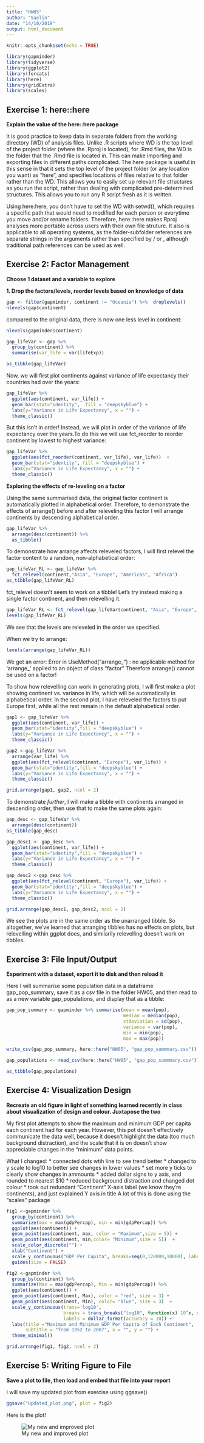 ```yaml
---
title: "HW05"
author: "Saelin"
date: "14/10/2019"  
output: html_document
---
```

  
```r
knitr::opts_chunk$set(echo = TRUE)
```

```r
library(gapminder)
library(tidyverse)
library(ggplot2)
library(forcats)
library(here)
library(gridExtra)
library(scales)
```

## Exercise 1: here::here 
**Explain the value of the here::here package**

It is good practice to keep data in separate folders from the working directory (WD) of analysis files. Unlike .R scripts where WD is the top level of the project folder (where the .Rproj is located), for .Rmd files, the WD is the folder that the .Rmd file is located in. This can make importing and exporting files in different paths complicated. The here package is useful in this sense in that it sets the top level of the project folder (or any location you want) as “here”, and specifies locations of files relative to that folder rather than the WD. This allows you to easily set up relevant file structures as you run the script, rather than dealing with complicated pre-determined structures. This allows you to run any R script fresh as it is written. 

Using here:here, you don’t have to set the WD with setwd(), which requires a specific path that would need to modified for each person or everytime you move and/or rename folders. Therefore, here::here makes Rproj analyses more portable across users with their own file struture.  It also is applicable to all operating systems, as the folder-subfolder references are separate strings in the arguments rather than specified by / or \, although traditional path references can be used as well. 


## Exercise 2: Factor Management
**Choose 1 dataset and a variable to explore**

**1. Drop the factors/levels, reorder levels based on knowledge of data**

```r
gap <- filter(gapminder, continent != "Oceania") %>%  droplevels() 
nlevels(gap$continent)
```
compared to the original data, there is now one less level in continent:
```r
nlevels(gapminder$continent)
```

```r
gap_lifeVar <- gap %>%
  group_by(continent) %>%
  summarise(var_life = var(lifeExp))

as_tibble(gap_lifeVar)
```

Now, we will first plot continents against variance of life expectancy their countries had over the years:
```r
gap_lifeVar %>% 
  ggplot(aes(continent, var_life)) +
  geom_bar(stat="identity",  fill = "deepskyblue") +
  labs(y="Variance in Life Expectancy", x = "") +
  theme_classic()
```

But this isn't in order! Instead, we will plot in order of the variance of life expectancy over the years.To do this we will use fct_reorder to reorder continent by lowest to highest variance:
```r
gap_lifeVar %>%   
  ggplot(aes(fct_reorder(continent, var_life), var_life))  +
  geom_bar(stat="identity", fill = "deepskyblue") +
  labs(y="Variance in Life Expectancy", x = "") +
  theme_classic()
```
 
 
 
 **Exploring the effects of re-leveling on a factor**

Using the same summarised data, the original factor continent is automatically plotted in alphabetical order. Therefore, to demonstrate the effects of arrange() before and after releveling this factor I will arrange continents by descending alphabetical order. 

```r
gap_lifeVar %>%
  arrange(desc(continent)) %>%
  as_tibble()
```

To demonstrate how arrange affects releveled factors, I will first relevel the factor content to a random, non-alphabetical order:
```r
gap_lifeVar_RL <- gap_lifeVar %>%
  fct_relevel(continent,"Asia", "Europe", "Americas", "Africa")
as_tibble(gap_lifeVar_RL)
```

fct_relevel doesn't seem to work on a tibble! Let's try instead making a single factor continent, and then relevelling it. 

```r
gap_lifeVar_RL <- fct_relevel(gap_lifeVar$continent, "Asia", "Europe", "Americas", "Africa")
levels(gap_lifeVar_RL)
```
We see that the levels are releveled in the order we specified. 

When we try to arrange:
```r
levels(arrange(gap_lifeVar_RL))
```
We get an error: Error in UseMethod("arrange_") : no applicable method for 'arrange_' applied to an object of class "factor"
Therefore arrange() cannot be used on a factor! 


To show how relevelling can work in generating plots, I will first make a plot showing continent vs. variance in life, which will be automatically in alphabetical order. In the second plot, I have releveled the factors to put Europe first, while all the rest remain in the default alphabetical order. 
```r
gap1 <- gap_lifeVar %>% 
  ggplot(aes(continent, var_life)) +
  geom_bar(stat="identity",fill = "deepskyblue") +
  labs(y="Variance in Life Expectancy", x = "") +
  theme_classic()

gap2 <-gap_lifeVar %>% 
  arrange(var_life) %>%
  ggplot(aes(fct_relevel(continent, "Europe"), var_life)) +
  geom_bar(stat="identity",fill = "deepskyblue") +
  labs(y="Variance in Life Expectancy", x = "") +
  theme_classic()

grid.arrange(gap1, gap2, ncol = 2)
```

To demonstrate *further*, I will make a tibble with continents arranged in descending order, then use that to make the same plots again: 
```r
gap_desc <- gap_lifeVar %>%
  arrange(desc(continent))
as_tibble(gap_desc)
```

```r
gap_desc1 <- gap_desc %>% 
  ggplot(aes(continent, var_life)) +
  geom_bar(stat="identity",fill = "deepskyblue") +
  labs(y="Variance in Life Expectancy", x = "") +
  theme_classic()

gap_desc2 <-gap_desc %>% 
  ggplot(aes(fct_relevel(continent, "Europe"), var_life)) +
  geom_bar(stat="identity",fill = "deepskyblue") +
  labs(y="Variance in Life Expectancy", x = "") +
  theme_classic()

grid.arrange(gap_desc1, gap_desc2, ncol = 2)
```
We see the plots are in the same order as the unarranged tibble. So altogether, we've learned that arranging tibbles has no effects on plots, but relevelling within ggplot does, and similarily relevelling doesn't work on tibbles. 





## Exercise 3: File Input/Output
**Experiment with a dataset, export it to disk and then reload it**

Here I will summarise some population data in a dataframe gap_pop_summary, save it as a csv file in the folder HW05, and then read to as a new variable gap_populations, and display that as a tibble:
```r
gap_pop_summary <- gapminder %>% summarise(mean = mean(pop),
                                           median = median(pop),
                                           stdeviation = sd(pop),
                                           variance = var(pop),
                                           min = min(pop), 
                                           max = max(pop))

write_csv(gap_pop_summary, here::here("HW05", "gap_pop_summmary.csv"))

gap_populations <- read_csv(here::here("HW05", "gap_pop_summmary.csv"))

as_tibble(gap_populations)
```


## Exercise 4: Visualization Design 
**Recreate an old figure in light of something learned recently in class about visualization of design and colour. Juxtapose the two **

My first plot attempts to show the maximum and minimum GDP per capita each continent had for each year. However, this pot doesn't effectively communicate the data well, because it doesn't highlight the data (too much background distraction), and the scale that it is on doesn't show appreciable changes in the "minimum" data points. 

What I changed:
* connected dots wtih line to see trend better
* changed to y scale to log10 to better see changes in lower values
* set more y ticks to clearly show changes in ammounts
* added dollar signs to y axis, and rounded to nearest $10
* reduced background distraction and changed dot colour
* took out redundant "Continent" X-axis label (we know they're continents), and just explained Y axis in title 
A lot of this is done using the "scales" package

```r
fig1 <-gapminder %>%
  group_by(continent) %>%
  summarize(max = max(gdpPercap), min = min(gdpPercap)) %>%
  ggplot(aes(continent)) +
  geom_point(aes(continent, max, color = "Maximum",size = 5)) +
  geom_point(aes(continent, min,color= "Minimum",size = 5))  +
  scale_color_discrete("") +
  xlab("Continent") +
  scale_y_continuous("GDP Per Capita", breaks=seq(0,120000,10000), labels=waiver()) +  
  guides(size = FALSE) 

fig2 <-gapminder %>%
  group_by(continent) %>%
  summarize(Max = max(gdpPercap), Min = min(gdpPercap)) %>%
  ggplot(aes(continent)) +
  geom_point(aes(continent, Max), color = "red", size = 3) +
  geom_point(aes(continent, Min), color= "blue", size = 3)  +
  scale_y_continuous(trans='log10',
                     breaks = trans_breaks("log10", function(x) 10^x, n = 20), 
                     labels = dollar_format(accuracy = 10)) +
  labs(title ="Maximum and Minimum GDP Per Capita of Each Continent", 
       subtitle = "from 1952 to 2007", x = "", y = "") +
  theme_minimal()

grid.arrange(fig1, fig2, ncol = 2)
```


## Exercise 5: Writing Figure to File
**Save a plot to file, then load and embed that file into your report**

I will save my updated plot from exercise using ggsave()
```r
ggsave("Updated_plot.png", plot = fig2)
```
Here is the plot! 

![My new and improved plot](Updated_plot.png)


